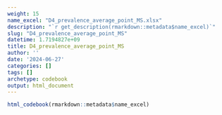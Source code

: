 ```yaml
---
weight: 15
name_excel: "D4_prevalence_average_point_MS.xlsx"
description: "`r get_description(rmarkdown::metadata$name_excel)`"
slug: "D4_prevalence_average_point_MS"
datetime: 1.7194827e+09
title: D4_prevalence_average_point_MS
author: ''
date: '2024-06-27'
categories: []
tags: []
archetype: codebook
output: html_document
---
```


```r
html_codebook(rmarkdown::metadata$name_excel)
```
